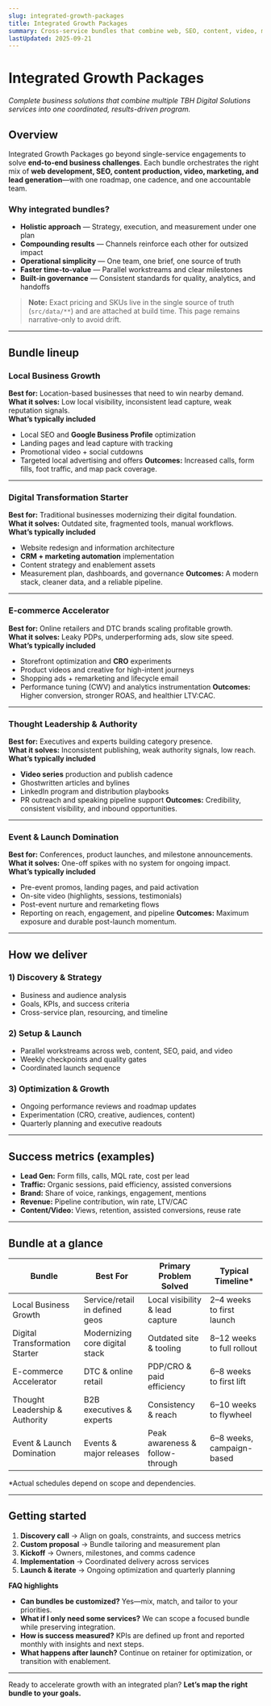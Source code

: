```yaml
---
slug: integrated-growth-packages
title: Integrated Growth Packages
summary: Cross-service bundles that combine web, SEO, content, video, marketing, and lead gen into cohesive programs with one plan and one accountable team.
lastUpdated: 2025-09-21
---
```


# Integrated Growth Packages

*Complete business solutions that combine multiple TBH Digital Solutions services into one coordinated, results-driven program.*

## Overview

Integrated Growth Packages go beyond single-service engagements to solve **end-to-end business challenges**. Each bundle orchestrates the right mix of **web development, SEO, content production, video, marketing, and lead generation**—with one roadmap, one cadence, and one accountable team.

### Why integrated bundles?

- **Holistic approach** — Strategy, execution, and measurement under one plan  
- **Compounding results** — Channels reinforce each other for outsized impact  
- **Operational simplicity** — One team, one brief, one source of truth  
- **Faster time-to-value** — Parallel workstreams and clear milestones  
- **Built-in governance** — Consistent standards for quality, analytics, and handoffs

> **Note:** Exact pricing and SKUs live in the single source of truth (`src/data/**`) and are attached at build time. This page remains narrative-only to avoid drift.

---

## Bundle lineup

### Local Business Growth
**Best for:** Location-based businesses that need to win nearby demand.  
**What it solves:** Low local visibility, inconsistent lead capture, weak reputation signals.  
**What’s typically included**
- Local SEO and **Google Business Profile** optimization
- Landing pages and lead capture with tracking
- Promotional video + social cutdowns
- Targeted local advertising and offers
**Outcomes:** Increased calls, form fills, foot traffic, and map pack coverage.

---

### Digital Transformation Starter
**Best for:** Traditional businesses modernizing their digital foundation.  
**What it solves:** Outdated site, fragmented tools, manual workflows.  
**What’s typically included**
- Website redesign and information architecture
- **CRM + marketing automation** implementation
- Content strategy and enablement assets
- Measurement plan, dashboards, and governance
**Outcomes:** A modern stack, cleaner data, and a reliable pipeline.

---

### E-commerce Accelerator
**Best for:** Online retailers and DTC brands scaling profitable growth.  
**What it solves:** Leaky PDPs, underperforming ads, slow site speed.  
**What’s typically included**
- Storefront optimization and **CRO** experiments
- Product videos and creative for high-intent journeys
- Shopping ads + remarketing and lifecycle email
- Performance tuning (CWV) and analytics instrumentation
**Outcomes:** Higher conversion, stronger ROAS, and healthier LTV:CAC.

---

### Thought Leadership & Authority
**Best for:** Executives and experts building category presence.  
**What it solves:** Inconsistent publishing, weak authority signals, low reach.  
**What’s typically included**
- **Video series** production and publish cadence
- Ghostwritten articles and bylines
- LinkedIn program and distribution playbooks
- PR outreach and speaking pipeline support
**Outcomes:** Credibility, consistent visibility, and inbound opportunities.

---

### Event & Launch Domination
**Best for:** Conferences, product launches, and milestone announcements.  
**What it solves:** One-off spikes with no system for ongoing impact.  
**What’s typically included**
- Pre-event promos, landing pages, and paid activation
- On-site video (highlights, sessions, testimonials)
- Post-event nurture and remarketing flows
- Reporting on reach, engagement, and pipeline
**Outcomes:** Maximum exposure and durable post-launch momentum.

---

## How we deliver

### 1) Discovery & Strategy
- Business and audience analysis  
- Goals, KPIs, and success criteria  
- Cross-service plan, resourcing, and timeline

### 2) Setup & Launch
- Parallel workstreams across web, content, SEO, paid, and video  
- Weekly checkpoints and quality gates  
- Coordinated launch sequence

### 3) Optimization & Growth
- Ongoing performance reviews and roadmap updates  
- Experimentation (CRO, creative, audiences, content)  
- Quarterly planning and executive readouts

---

## Success metrics (examples)

- **Lead Gen:** Form fills, calls, MQL rate, cost per lead  
- **Traffic:** Organic sessions, paid efficiency, assisted conversions  
- **Brand:** Share of voice, rankings, engagement, mentions  
- **Revenue:** Pipeline contribution, win rate, LTV/CAC  
- **Content/Video:** Views, retention, assisted conversions, reuse rate

---

## Bundle at a glance

| Bundle | Best For | Primary Problem Solved | Typical Timeline* |
|---|---|---|---|
| Local Business Growth | Service/retail in defined geos | Local visibility & lead capture | 2–4 weeks to first launch |
| Digital Transformation Starter | Modernizing core digital stack | Outdated site & tooling | 8–12 weeks to full rollout |
| E-commerce Accelerator | DTC & online retail | PDP/CRO & paid efficiency | 6–8 weeks to first lift |
| Thought Leadership & Authority | B2B executives & experts | Consistency & reach | 6–10 weeks to flywheel |
| Event & Launch Domination | Events & major releases | Peak awareness & follow-through | 6–8 weeks, campaign-based |

\*Actual schedules depend on scope and dependencies.

---

## Getting started

1. **Discovery call** → Align on goals, constraints, and success metrics  
2. **Custom proposal** → Bundle tailoring and measurement plan  
3. **Kickoff** → Owners, milestones, and comms cadence  
4. **Implementation** → Coordinated delivery across services  
5. **Launch & iterate** → Ongoing optimization and quarterly planning

**FAQ highlights**

- **Can bundles be customized?** Yes—mix, match, and tailor to your priorities.  
- **What if I only need some services?** We can scope a focused bundle while preserving integration.  
- **How is success measured?** KPIs are defined up front and reported monthly with insights and next steps.  
- **What happens after launch?** Continue on retainer for optimization, or transition with enablement.

---

Ready to accelerate growth with an integrated plan? **Let’s map the right bundle to your goals.**

